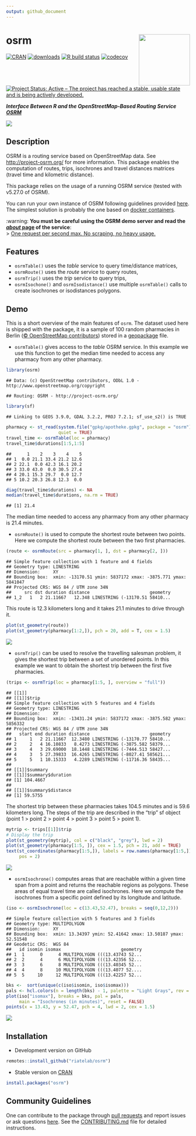 ```yaml
---
output: github_document
---
```


# osrm   <img src="man/figures/logo.png" align="right" width="140"/>

[![CRAN](https://www.r-pkg.org/badges/version/osrm)](https://cran.r-project.org/package=osrm)
[![downloads](https://cranlogs.r-pkg.org/badges/osrm?color=brightgreen)](https://cran.r-project.org/package=osrm)
[![R build status](https://github.com/riatelab/osrm/actions/workflows/check-standard.yaml/badge.svg)](https://github.com/riatelab/osrm/actions)
[![codecov](https://codecov.io/gh/riatelab/osrm/branch/master/graph/badge.svg?token=JOJNuBCH9M)](https://app.codecov.io/gh/riatelab/osrm)
[![Project Status: Active – The project has reached a stable, usable state and is being actively developed.](https://www.repostatus.org/badges/latest/active.svg)](https://www.repostatus.org/#active)



***Interface Between R and the OpenStreetMap-Based Routing Service [OSRM](http://project-osrm.org/)***

![](https://raw.githubusercontent.com/riatelab/osrm/master/img/cover.png)

## Description
OSRM is a routing service based on OpenStreetMap data. See <http://project-osrm.org/> for more information. This package enables the computation of routes, trips, isochrones and travel distances matrices (travel time and kilometric distance).

This package relies on the usage of a running OSRM service (tested with v5.27.0 of OSRM).    

You can run your own instance of OSRM following guidelines provided [here](https://github.com/Project-OSRM/osrm-backend). The simplest solution is probably the one based on [docker containers](https://github.com/Project-OSRM/osrm-backend#using-docker).    



:warning: **You must be careful using the OSRM demo server and read the [*about* page](https://routing.openstreetmap.de/about.html) of the service**:    
> [One request per second max. No scraping, no heavy usage.](https://routing.openstreetmap.de/about.html)


## Features

- `osrmTable()` uses the *table* service to query time/distance matrices,
- `osrmRoute()` uses the *route* service to query routes,
- `osrmTrip()` uses the *trip* service to query trips,
- `osrmIsochone()` and `osrmIsodistance()` use multiple `osrmTable()` calls to create isochrones or isodistances polygons.

## Demo

This is a short overview of the main features of `osrm`. The dataset used here is shipped with the package, it is a sample of 100 random pharmacies in Berlin ([© OpenStreetMap contributors](https://www.openstreetmap.org/copyright/en)) stored in a [geopackage](https://www.geopackage.org/) file.  

* `osrmTable()` gives access to the *table* OSRM service. In this example we use this function to get the median time needed to access any pharmacy from any other pharmacy.   

``` r
library(osrm)
```

    ## Data: (c) OpenStreetMap contributors, ODbL 1.0 - http://www.openstreetmap.org/copyright

    ## Routing: OSRM - http://project-osrm.org/


``` r
library(sf)
```

    ## Linking to GEOS 3.9.0, GDAL 3.2.2, PROJ 7.2.1; sf_use_s2() is TRUE

``` r
pharmacy <- st_read(system.file("gpkg/apotheke.gpkg", package = "osrm"), 
                    quiet = TRUE)
travel_time <- osrmTable(loc = pharmacy)
travel_time$durations[1:5,1:5]
```

    ##      1    2    3    4    5
    ## 1  0.0 21.1 33.4 21.2 12.6
    ## 2 22.1  0.0 42.3 16.1 20.2
    ## 3 33.0 43.0  0.0 30.5 27.4
    ## 4 20.1 15.3 29.7  0.0 12.7
    ## 5 10.2 20.3 26.8 12.3  0.0

``` r
diag(travel_time$durations) <- NA
median(travel_time$durations, na.rm = TRUE)
```

    ## [1] 21.4

The median time needed to access any pharmacy from any other pharmacy is 21.4 minutes. 


* `osrmRoute()` is used to compute the shortest route between two points. Here we compute the shortest route between the two first pharmacies. 

``` r
(route <- osrmRoute(src = pharmacy[1, ], dst = pharmacy[2, ]))
```

    ## Simple feature collection with 1 feature and 4 fields
    ## Geometry type: LINESTRING
    ## Dimension:     XY
    ## Bounding box:  xmin: -13170.51 ymin: 5837172 xmax: -3875.771 ymax: 5841047
    ## Projected CRS: WGS 84 / UTM zone 34N
    ##     src dst duration distance                       geometry
    ## 1_2   1   2 21.11667   12.348 LINESTRING (-13170.51 58410...

This route is 12.3 kilometers long and it takes 21.1 minutes to drive through it. 

``` r
plot(st_geometry(route))
plot(st_geometry(pharmacy[1:2,]), pch = 20, add = T, cex = 1.5)
```

![](route.png)


* `osrmTrip()` can be used to resolve the travelling salesman problem, it gives the shortest trip between a set of unordered points. In this example we want to obtain the shortest trip between the first five pharmacies. 

``` r
(trips <- osrmTrip(loc = pharmacy[1:5, ], overview = "full"))
```

    ## [[1]]
    ## [[1]]$trip
    ## Simple feature collection with 5 features and 4 fields
    ## Geometry type: LINESTRING
    ## Dimension:     XY
    ## Bounding box:  xmin: -13431.24 ymin: 5837172 xmax: -3875.582 ymax: 5856332
    ## Projected CRS: WGS 84 / UTM zone 34N
    ##   start end duration distance                       geometry
    ## 1     1   2 21.11667  12.3480 LINESTRING (-13170.77 58410...
    ## 2     2   4 16.10833   8.4273 LINESTRING (-3875.582 58379...
    ## 3     4   3 29.69000  18.1448 LINESTRING (-7444.513 58427...
    ## 4     3   5 27.39833  16.4265 LINESTRING (-8027.41 585621...
    ## 5     5   1 10.15333   4.2289 LINESTRING (-11716.36 58435...
    ## 
    ## [[1]]$summary
    ## [[1]]$summary$duration
    ## [1] 104.4667
    ## 
    ## [[1]]$summary$distance
    ## [1] 59.5755

The shortest trip between these pharmacies takes 104.5 minutes and is 59.6 kilometers long. The steps of the trip are described in the "trip" sf object (point 1 > point 2 > point 4 > point 3 > point 5 > point 1).

``` r
mytrip <- trips[[1]]$trip
# Display the trip
plot(st_geometry(mytrip), col = c("black", "grey"), lwd = 2)
plot(st_geometry(pharmacy[1:5, ]), cex = 1.5, pch = 21, add = TRUE)
text(st_coordinates(pharmacy[1:5,]), labels = row.names(pharmacy[1:5,]), 
     pos = 2)
```

![](trip.png)


* `osrmIsochrone()` computes areas that are reachable within a given time span from a point and returns the reachable regions as polygons. These areas of equal travel time are called isochrones. Here we compute the isochrones from a specific point defined by its longitude and latitude. 

``` r
(iso <- osrmIsochrone(loc = c(13.43,52.47), breaks = seq(0,12,2)))
```

    ## Simple feature collection with 5 features and 3 fields
    ## Geometry type: MULTIPOLYGON
    ## Dimension:     XY
    ## Bounding box:  xmin: 13.34397 ymin: 52.41642 xmax: 13.50187 ymax: 52.51548
    ## Geodetic CRS:  WGS 84
    ##   id isomin isomax                       geometry
    ## 1  1      0      4 MULTIPOLYGON (((13.43743 52...
    ## 2  2      4      6 MULTIPOLYGON (((13.42356 52...
    ## 3  3      6      8 MULTIPOLYGON (((13.40345 52...
    ## 4  4      8     10 MULTIPOLYGON (((13.4077 52....
    ## 5  5     10     12 MULTIPOLYGON (((13.42257 52...

``` r
bks <-  sort(unique(c(iso$isomin, iso$isomax)))
pals <- hcl.colors(n = length(bks) - 1, palette = "Light Grays", rev = TRUE)
plot(iso["isomax"], breaks = bks, pal = pals, 
     main = "Isochrones (in minutes)", reset = FALSE)
points(x = 13.43, y = 52.47, pch = 4, lwd = 2, cex = 1.5)
```

![](iso.png)


## Installation

* Development version on GitHub
```r
remotes::install_github("riatelab/osrm")
```

* Stable version on [CRAN](https://CRAN.R-project.org/package=osrm/)
```r
install.packages("osrm")
```

## Community Guidelines

One can contribute to the package through [pull requests](https://github.com/riatelab/osrm/pulls) and report issues or ask questions [here](https://github.com/riatelab/osrm/issues). See the [CONTRIBUTING.md](https://github.com/riatelab/osrm/blob/master/CONTRIBUTING.md) file for detailed instructions. 